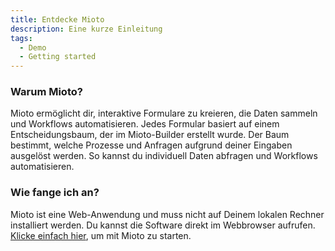 ```yaml
---
title: Entdecke Mioto
description: Eine kurze Einleitung
tags:
  - Demo
  - Getting started
---
```


### **Warum Mioto?**

Mioto ermöglicht dir, interaktive Formulare zu kreieren, die Daten sammeln und Workflows automatisieren. Jedes Formular basiert auf einem Entscheidungsbaum, der im Mioto-Builder erstellt wurde. Der Baum bestimmt, welche Prozesse und Anfragen aufgrund deiner Eingaben ausgelöst werden. So kannst du individuell Daten abfragen und Workflows automatisieren.

### **Wie fange ich an?**

Mioto ist eine Web-Anwendung und muss nicht auf Deinem lokalen Rechner installiert werden. Du kannst die Software direkt im Webbrowser aufrufen. [Klicke einfach hier](http://mioto.app ""), um mit Mioto zu starten.
